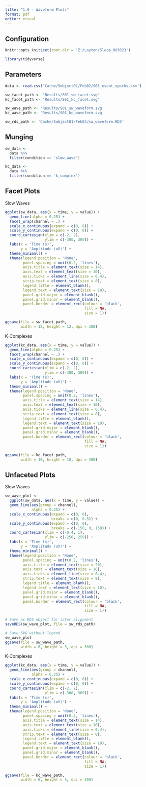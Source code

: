 ---
title: "1.9 - Waveform Plots"
format: pdf
editor: visual
---

## Configuration

```{r, setup, include = FALSE}
knitr::opts_knit$set(root.dir = 'Z:/Layton/Sleep_083023')
```

```{r}
library(tidyverse)
```

## Parameters

```{r}
data <- read.csv('Cache/Subject01/Feb02/S01_event_epochs.csv')

sw_facet_path <- 'Results/S01_sw_facet.svg'
kc_facet_path <- 'Results/S01_kc_facet.svg'

sw_wave_path <- 'Results/S01_sw_waveform.svg'
kc_wave_path <- 'Results/S01_kc_waveform.svg'

sw_rds_path <- 'Cache/Subject01/Feb02/sw_waveform.RDS'
```

## Munging

```{r}
sw_data <-
  data %>%
  filter(condition == 'slow_wave')

kc_data <- 
  data %>%
  filter(condition == 'k_complex')
```

## Facet Plots

Slow Waves

```{r}
ggplot(sw_data, aes(x = time, y = value)) +
  geom_line(alpha = 0.25) + 
  facet_wrap(channel ~ .) + 
  scale_x_continuous(expand = c(0, 0)) +
  scale_y_continuous(expand = c(0, 0)) +
  coord_cartesian(xlim = c(-2, 2), 
                  ylim = c(-300, 300)) + 
  labs(x = 'Time (s)', 
       y = 'Amplitude (uV)') +
  theme_minimal() + 
  theme(legend.position = 'None',
        panel.spacing = unit(0.2, 'lines'), 
        axis.title = element_text(size = 14),
        axis.text = element_text(size = 10),
        axis.ticks = element_line(size = 0.4),
        strip.text = element_text(size = 8),
        legend.title = element_blank(),
        legend.text = element_text(size = 10),
        panel.grid.major = element_blank(),
        panel.grid.minor = element_blank(),
        panel.border = element_rect(colour = 'black', 
                                    fill = NA, 
                                    size = 1))

ggsave(file = sw_facet_path, 
       width = 12, height = 12, dpi = 300)
```

K-Complexes

```{r}
ggplot(kc_data, aes(x = time, y = value)) +
  geom_line(alpha = 0.25) + 
  facet_wrap(channel ~ .) + 
  scale_x_continuous(expand = c(0, 0)) +
  scale_y_continuous(expand = c(0, 0)) +
  coord_cartesian(xlim = c(-2, 2), 
                  ylim = c(-300, 300)) + 
  labs(x = 'Time (s)', 
       y = 'Amplitude (uV)') +
  theme_minimal() + 
  theme(legend.position = 'None',
        panel.spacing = unit(0.2, 'lines'), 
        axis.title = element_text(size = 14),
        axis.text = element_text(size = 10),
        axis.ticks = element_line(size = 0.4),
        strip.text = element_text(size = 8),
        legend.title = element_blank(),
        legend.text = element_text(size = 10),
        panel.grid.major = element_blank(),
        panel.grid.minor = element_blank(),
        panel.border = element_rect(colour = 'black', 
                                    fill = NA, 
                                    size = 1))

ggsave(file = kc_facet_path, 
       width = 10, height = 10, dpi = 300)
```

## Unfaceted Plots

Slow Waves

```{r}
sw_wave_plot <- 
  ggplot(sw_data, aes(x = time, y = value)) +
  geom_line(aes(group = channel),
            alpha = 0.25) + 
  scale_x_continuous(expand = c(0, 0),
                     breaks = c(0, 0.5)) +
  scale_y_continuous(expand = c(0, 0),
                     breaks = c(-150, 0, 150)) +
  coord_cartesian(xlim = c(-0.4, 1), 
                  ylim = c(-250, 250)) + 
  labs(x = 'Time (s)', 
       y = 'Amplitude (uV)') +
  theme_minimal() + 
  theme(legend.position = 'None',
        panel.spacing = unit(0.2, 'lines'), 
        axis.title = element_text(size = 20),
        axis.text = element_text(size = 18),
        axis.ticks = element_line(size = 0.4),
        strip.text = element_text(size = 8),
        legend.title = element_blank(),
        legend.text = element_text(size = 10),
        panel.grid.major = element_blank(),
        panel.grid.minor = element_blank(),
        panel.border = element_rect(colour = 'black', 
                                    fill = NA, 
                                    size = 1))
```

```{r}
# Save as RDS object for later alignment
saveRDS(sw_wave_plot, file = sw_rds_path) 

# Save SVG without legend
sw_wave_plot
ggsave(file = sw_wave_path, 
       width = 6, height = 5, dpi = 300)
```

K-Complexes

```{r}
ggplot(kc_data, aes(x = time, y = value)) +
  geom_line(aes(group = channel),
            alpha = 0.25) + 
  scale_x_continuous(expand = c(0, 0)) +
  scale_y_continuous(expand = c(0, 0)) +
  coord_cartesian(xlim = c(-2, 2), 
                  ylim = c(-300, 300)) + 
  labs(x = 'Time (s)', 
       y = 'Amplitude (uV)') +
  theme_minimal() + 
  theme(legend.position = 'None',
        panel.spacing = unit(0.2, 'lines'), 
        axis.title = element_text(size = 14),
        axis.text = element_text(size = 10),
        axis.ticks = element_line(size = 0.4),
        strip.text = element_text(size = 8),
        legend.title = element_blank(),
        legend.text = element_text(size = 10),
        panel.grid.major = element_blank(),
        panel.grid.minor = element_blank(),
        panel.border = element_rect(colour = 'black', 
                                    fill = NA, 
                                    size = 1))

ggsave(file = kc_wave_path, 
       width = 6, height = 5, dpi = 300)
```
